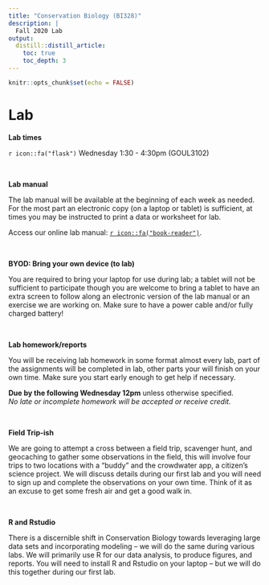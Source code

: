 ```yaml
---
title: "Conservation Biology (BI328)"
description: | 
  Fall 2020 Lab
output:
  distill::distill_article:
    toc: true
    toc_depth: 3
---
```


```r

knitr::opts_chunk$set(echo = FALSE)

```

# Lab

**Lab times**

`r icon::fa("flask")` Wednesday 1:30 - 4:30pm (GOUL3102)

<br>


**Lab manual**

The lab manual will be available at the beginning of each week as needed. For the most part an electronic copy (on a laptop or tablet) is sufficient, at times you may be instructed to print a data or worksheet for lab.

Access our online lab manual: [`r icon::fa("book-reader")`](https://labmanual.netlify.app).


<br>


**BYOD: Bring your own device (to lab)**

You are required to bring your laptop for use during lab; a tablet will not be sufficient to participate though you are welcome to bring a tablet to have an extra screen to follow along an electronic version of the lab manual or an exercise we are working on. Make sure to have a power cable and/or fully charged battery!

<br>


**Lab homework/reports**

You will be receiving lab homework in some format almost every lab, part of the assignments will be completed in lab, other parts your will finish on your own time. Make sure you start early enough to get help if necessary.  

**Due by the following Wednesday 12pm** unless otherwise specified.  
*No late or incomplete homework will be accepted or receive credit.*

<br>


**Field Trip-ish**

We are going to attempt a cross between a field trip, scavenger hunt, and geocaching to gather some observations in the field, this will involve four trips to two locations with a "buddy" and the crowdwater app, a citizen's science project. We will discuss details during our first lab and you will need to sign up and complete the observations on your own time. Think of it as an excuse to get some fresh air and get a good walk in.

<br>


**R and Rstudio**

There is a discernible shift in Conservation Biology towards leveraging large data sets and incorporating modeling – we will do the same during various labs. We will primarily use R for our data analysis, to produce figures, and reports. You will need to install R and Rstudio on your laptop – but we will do this together during our first lab.
